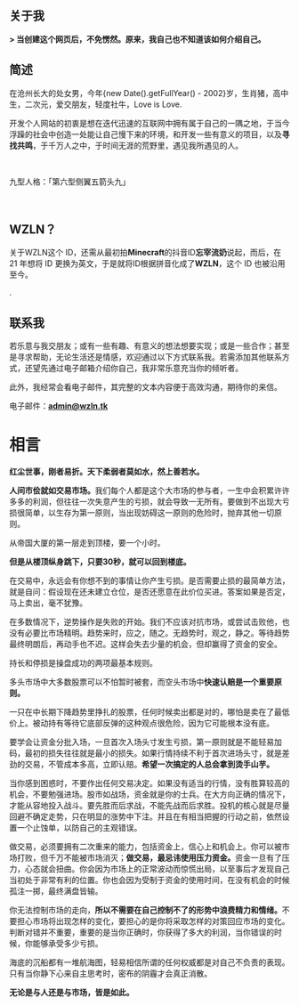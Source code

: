 ## 关于我

<p><strong>> 当创建这个网页后，不免愣然。原来，我自己也不知道该如何介绍自己。</strong></p>

<h2>简述</h2>

在沧州长大的处女男，今年{new Date().getFullYear() - 2002}岁，生肖猪，高中生，二次元，爱交朋友，轻度社牛，Love is Love.

开发个人网站的初衷是想在迭代迅速的互联网中拥有属于自己的一隅之地，于当今浮躁的社会中创造一处能让自己慢下来的环境，和开发一些有意义的项目，以及<strong>寻找共鸣</strong>，于千万人之中，于时间无涯的荒野里，遇见我所遇见的人。

 

九型人格：「第六型侧翼五箭头九」

 

<h2>WZLN？</h2>

关于WZLN这个 ID，还需从最初拍<strong>Minecraft</strong>的抖音ID<strong>忘宰流奶</strong>说起，而后，在 21 年想将 ID 更换为英文，于是就将ID根据拼音化成了<strong>WZLN</strong>，这个 ID 也被沿用至今。

.

## 联系我

若乐意与我交朋友；或有一些有趣、有意义的想法想要实现；或是一些合作；甚至是寻求帮助，无论生活还是情感，欢迎通过以下方式联系我。若需添加其他联系方式，还望先通过电子邮箱介绍你自己，我非常乐意充当你的倾听者。

此外，我经常会看电子邮件，其完整的文本内容便于高效沟通，期待你的来信。


电子邮件：<strong><a href="mailto:admin@wzln.tk" target="_blank">admin@wzln.tk</a></strong>

<h1>相言</h1>
<strong>红尘世事，刚者易折。天下柔弱者莫如水，然上善若水。</strong>

<strong>人间市侩就如交易市场。</strong>我们每个人都是这个大市场的参与者，一生中会积累许许多多的利润，但往往一次失意产生的亏损，就会导致一无所有。要做到不出现大亏损很简单，以生存为第一原则，当出现妨碍这一原则的危险时，抛弃其他一切原则。

从帝国大厦的第一层走到顶楼，要一个小时。

<strong>但是从楼顶纵身跳下，只要30秒，就可以回到楼底。</strong>

在交易中，永远会有你想不到的事情让你产生亏损。是否需要止损的最简单方法，就是自问：假设现在还未建立仓位，是否还愿意在此价位买进。答案如果是否定，马上卖出，毫不犹豫。

在多数情况下，逆势操作是失败的开始。我们不应该对抗市场，或尝试击败他，也没有必要比市场精明。趋势来时，应之，随之。无趋势时，观之，静之。等待趋势最终明朗后，再动手也不迟。这样会失去少量的机会，但却赢得了资金的安全。

持长和停损是操盘成功的两项最基本规则。

多头市场中大多数股票可以不怕暂时被套，而空头市场中<strong>快速认赔是一个重要原则。</strong>

一只在中长期下降趋势里挣扎的股票，任何时候卖出都是对的，哪怕是卖在了最低价上。被动持有等待它底部反弹的这种观点很危险，因为它可能根本没有底。

要学会让资金分批入场，一旦首次入场头寸发生亏损，第一原则就是不能轻易加码，最初的损失往往就是最小的损失。如果行情持续不利于首次进场头寸，就是差劲的交易，不管成本多高，立即认赔。<strong>希望一次搞定的人总会拿到烫手山芋。</strong>

当你感到困惑时，不要作出任何交易决定。如果没有适当的行情，没有胜算较高的机会，不要勉强进场。股市如战场，资金就是你的士兵。在大方向正确的情况下，才能从容地投入战斗。要先胜而后求战，不能先战而后求胜。投机的核心就是尽量回避不确定走势，只在明显的涨势中下注。并且在有相当把握的行动之前，依然设置一个止蚀单，以防自己的主观错误。

做交易，必须要拥有二次重来的能力，包括资金上，信心上和机会上。你可以被市场打败，但千万不能被市场消灭；<strong>做交易，最忌讳使用压力资金。</strong>资金一旦有了压力，心态就会扭曲。你会因为市场上的正常波动而惊慌出局，以至事后才发现自己当初处于非常有利的位置。你也会因为受制于资金的使用时间，在没有机会的时候孤注一掷，最终满盘皆输。

你无法控制市场的走向，<strong>所以不需要在自己控制不了的形势中浪费精力和情绪。</strong>不要担心市场将出现怎样的变化，要担心的是你将采取怎样的对策回应市场的变化。判断对错并不重要，重要的是当你正确时，你获得了多大的利润，当你错误的时候，你能够承受多少亏损。

海底的沉船都有一堆航海图，轻易相信所谓的任何权威都是对自己不负责的表现。只有当你静下心来自主思考时，密布的阴霾才会真正消散。

<strong>无论是与人还是与市场，皆是如此。</strong>

